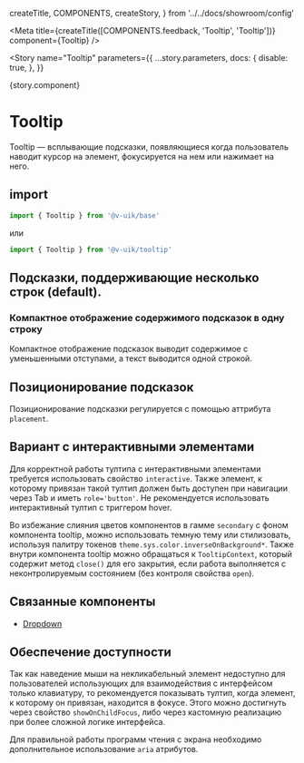   createTitle,
  COMPONENTS,
  createStory,
} from '../../docs/showroom/config'


<Meta
  title={createTitle([COMPONENTS.feedback, 'Tooltip', 'Tooltip'])}
  component={Tooltip}
/>

<Story
  name="Tooltip"
  parameters={{
    ...story.parameters,
    docs: {
      disable: true,
    },
  }}
>
  {story.component}
</Story>

# Tooltip

Tooltip — всплывающие подсказки, появляющиеся когда пользователь наводит курсор на элемент,
фокусируется на нем или нажимает на него.

## import

```ts
import { Tooltip } from '@v-uik/base'
```

или

```ts
import { Tooltip } from '@v-uik/tooltip'
```

## Подсказки, поддерживающие несколько строк (default).

<Canvas withSource="none">
  <Multi />
</Canvas>

<Source language="tsx" code={RawMulti} />

### Компактное отображение содержимого подсказок в одну строку

Компактное отображение подсказок выводит содержимое с уменьшенными отступами, а текст выводится одной строкой.

<Canvas withSource="none">
  <Single />
</Canvas>

<Source language="tsx" code={RawSingle} />

## Позиционирование подсказок

Позиционирование подсказки регулируется с помощью аттрибута `placement`.

<Canvas withSource="none">
  <Placement />
</Canvas>

<Source language="tsx" code={RawPlacement} />

## Вариант с интерактивными элементами

Для корректной работы тултипа с интерактивными элементами требуется использовать свойство `interactive`.
Также элемент, к которому привязан такой тултип должен быть доступен при навигации через Tab и иметь `role='button'`.
Не рекомендуется использовать интерактивный тултип с триггером hover.

Во избежание слияния цветов компонентов в гамме `secondary` с фоном компонента tooltip,
можно использовать темную тему или стилизовать, используя палитру токенов `theme.sys.color.inverseOnBackground*`.
Также внутри компонента tooltip можно обращаться к `TooltipContext`, который содержит метод `close()` для его закрытия,
если работа выполняется с неконтролируемым состоянием (без контроля свойства `open`).

<Canvas withSource="none">
  <div style={{ margin: '50px 0' }}>
    <Interactive />
  </div>
</Canvas>

<Source language="tsx" code={RawInteractive} />

## Связанные компоненты

- [Dropdown](?path=/docs/вспомогательные-компоненты-dropdown-dropdown--dropdown)

## Обеспечение доступности

Так как наведение мыши на некликабельный элемент недоступно для пользователей
использующих для взаимодействия с интерфейсом только клавиатуру,
то рекомендуется показывать тултип, когда элемент, к которому он привязан, находится в фокусе.
Этого можно достигнуть через свойство `showOnChildFocus`, либо через кастомную реализацию
при более сложной логике интерфейса.

Для правильной работы программ чтения с экрана необходимо дополнительное использование `aria` атрибутов.

<Canvas withSource="none">
  <div style={{ margin: '24px' }}>
    <Accessible />
  </div>
</Canvas>

<Source language="tsx" code={RawAccessible} />
